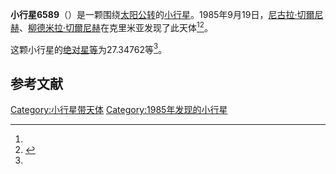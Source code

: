 {{Infobox planet
| bgcolour = #FFFFC0
| name = 6589 Jankovich
| symbol = 
| image = 
| caption = 
| discovery = yes
| discovery_ref = 
| discoverer = [[尼古拉·切爾尼赫|尼古拉·切爾尼赫]]、[[柳德米拉·切爾尼赫|柳德米拉·切爾尼赫]]
| discovery_site = [[克里米亚|克里米亚]] 
| discovered = 1985年9月19日
| designations = yes
| mp_name = 
| named_after = 
| alt_names = 1985 SL3/ 1978 SC2
| mp_category = [[主带小行星|主带小行星]]
| orbit_ref = <ref name="a">[http://ssd.jpl.nasa.gov/sbdb.cgi?sstr=6589 6589 Jankovich] {{Wayback|url=http://ssd.jpl.nasa.gov/sbdb.cgi?sstr=6589 |date=20140831021525 }}，小行星數據庫瀏覽器（JPL Small-Body Database Browser）－[[美国国家航空航天局|美国国家航空航天局]]喷气推进实验室</ref>
| epoch = 2456400.5 (2013年4月18日更新)
| aphelion = {{convert|2.6969101|AU|km|3|abbr=on|lk=out}}
| perihelion = {{convert|1.8491855|AU|km|3|abbr=on}}
| semimajor = {{convert|2.2730478|AU|km|3|abbr=on}}
| eccentricity = 0.1864731
| period = 1251.731823 [[日|日]]<br />3.43[[儒略年|儒略年]]
| avg_speed = 
| inclination = 5.29755
| asc_node = 308.68848
| mean_anomaly = 
| arg_peri = 27.34762
| satellites = 
| physical_characteristics = yes
| dimensions = 
| mass = 
| density = 
| surface_grav = 
| escape_velocity = 
| sidereal_day = 
| axial_tilt = 
| pole_ecliptic_lat = 
| pole_ecliptic_lon = 
| albedo = 
| temperatures= 
| temp_name1 = 
| mean_temp_1 = 
| max_temp_1 = 
| temp_name2 = 
| max_temp_2 = 
| spectral_type = 
| abs_magnitude = 27.34762
}}

'''小行星6589'''（{{lang-en|6589 Jankovich}}）是一颗围绕[[太阳|太阳]][[公转|公转]]的[[小行星|小行星]]。1985年9月19日，[[尼古拉·切爾尼赫|尼古拉·切爾尼赫]]、[[柳德米拉·切爾尼赫|柳德米拉·切爾尼赫]]在克里米亚发现了此天体<ref name="a" /><ref>{{cite news|title=小行星列表|url=http://cfa-www.harvard.edu/iau/lists/NumberedMPs.txt|accessdate=2013-07-08|newspaper=哈佛大学|archive-date=2008-05-17|archive-url=https://web.archive.org/web/20080517010638/http://cfa-www.harvard.edu/iau/lists/NumberedMPs.txt|dead-url=no}}</ref>。

这颗小行星的[[绝对星等|绝对星等]]为27.34762等<ref name="a" />。

==参考文献==
{{reflist}}
{{Minor Planet Number|[[小行星6588|小行星6588]]|[[小行星6590|小行星6590]]}}

{{小天体}}

[[Category:小行星带天体|Category:小行星带天体]]
[[Category:1985年发现的小行星|Category:1985年发现的小行星]]

{{asteroid-stub}}